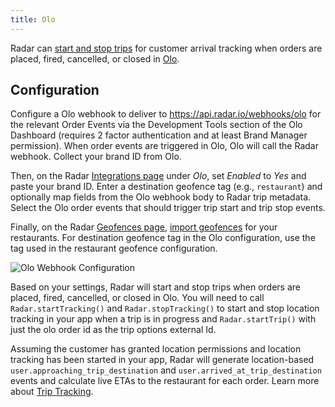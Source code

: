 ```yaml
---
title: Olo
---
```


Radar can [start and stop trips](/trip-tracking) for customer arrival tracking when orders are placed, fired, cancelled, or closed in [Olo](https://www.olo.com).

## Configuration

Configure a Olo webhook to deliver to https://api.radar.io/webhooks/olo for the relevant Order Events via the Development Tools section of the Olo Dashboard (requires 2 factor authentication and at least Brand Manager permission). When order events are triggered in Olo, Olo will call the Radar webhook. Collect your brand ID from Olo.

Then, on the Radar [Integrations page](https://radar.io/dashboard/integrations) under *Olo*, set *Enabled* to *Yes* and paste your brand ID. Enter a destination geofence tag (e.g., `restaurant`) and optionally map fields from the Olo webhook body to Radar trip metadata. Select the Olo order events that should trigger trip start and trip stop events.

Finally, on the Radar [Geofences page](https://radar.io/dashboard/geofences), [import geofences](/geofences) for your restaurants. For destination geofence tag in the Olo configuration, use the tag used in the restaurant geofence configuration.

![Olo Webhook Configuration](/img/integrations/olo_webhook_configuration.png)

Based on your settings, Radar will start and stop trips when orders are placed, fired, cancelled, or closed in Olo. You will need to call `Radar.startTracking()` and `Radar.stopTracking()` to start and stop location tracking in your app when a trip is in progress and `Radar.startTrip()` with just the olo order id as the trip options external Id.

Assuming the customer has granted location permissions and location tracking has been started in your app, Radar will generate location-based `user.approaching_trip_destination` and `user.arrived_at_trip_destination` events and calculate live ETAs to the restaurant for each order. Learn more about [Trip Tracking](/trip-tracking).
